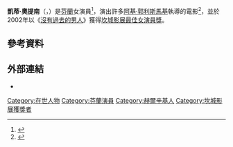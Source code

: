 {{noteTA
|T=zh-hans:卡蒂·奥蒂宁;zh-hant:凱蒂·奧提南;
|1=zh-hans:卡蒂;zh-hant:凱蒂;
|2=zh-hans:奥蒂宁;zh-hant:奧提南;
|3=zh-hans:阿基·考里斯麦基; zh-hant:阿基·郭利斯馬基
}}
{{Infobox person
| name  = 凱蒂·奧提南<br/>Kati Outinen
| image = 
| imagesize = 
| caption = 
| birth_date = {{birth date and age|1961|8|17}}
| birth_place = [[芬兰|芬兰]][[赫爾辛基|赫爾辛基]]
| nationality = {{FIN}}
| years_active = 1980 - 现在
| occupation = 演員、戲劇教授
| spouse = 
}}

'''凱蒂·奧提南'''（{{lang-fi|Kati Outinen}}，{{bd|1961年|8月17日|||catIdx=O}}）是[[芬蘭|芬蘭]]女演員<ref>{{cite web|url=http://www.elonet.fi/?lang=ENG&back=%2Fname%2Fhe4ubf%2F |title=Kati Outinen |publisher=Elonet |accessdate=2011-11-18}}</ref>，演出許多[[阿基·郭利斯馬基|阿基·郭利斯馬基]]執導的電影<ref>{{cite web |url=http://www.bbc.co.uk/films/2003/01/14/kati_outinen_the_man_without_a_past_interview.shtml |title=Interview with Tom Dawson. BBC Archive. October 2003. |accessdate=2015-10-05 |archive-date=2015-09-25 |archive-url=https://web.archive.org/web/20150925051103/http://www.bbc.co.uk/films/2003/01/14/kati_outinen_the_man_without_a_past_interview.shtml |dead-url=no }}</ref>，並於2002年以《[[沒有過去的男人|沒有過去的男人]]》獲得[[最佳女演员奖_(戛纳电影节)|坎城影展最佳女演員獎]]。

==參考資料==
{{Reflist}}

==外部連結==
*{{IMDb name|0653669}}

{{DEFAULTSORT:Outinen, Kati}}
{{坎城影展最佳女演員獎}}

[[Category:在世人物|Category:在世人物]]
[[Category:芬蘭演員|Category:芬蘭演員]]
[[Category:赫爾辛基人|Category:赫爾辛基人]]
[[Category:坎城影展獲獎者|Category:坎城影展獲獎者]]